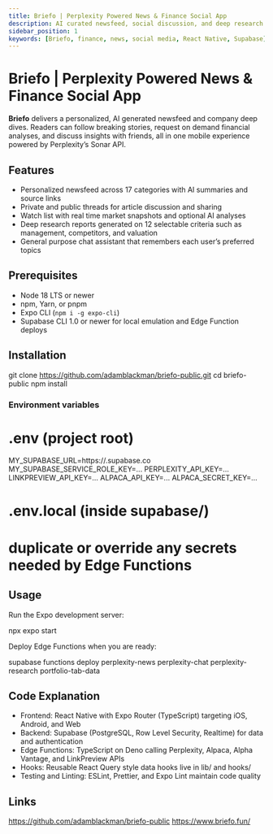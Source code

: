 ```yaml
---
title: Briefo | Perplexity Powered News & Finance Social App
description: AI curated newsfeed, social discussion, and deep research reports built on the Sonar API
sidebar_position: 1
keywords: [Briefo, finance, news, social media, React Native, Supabase]
---
```


# Briefo | Perplexity Powered News & Finance Social App

**Briefo** delivers a personalized, AI generated newsfeed and company deep dives. Readers can follow breaking stories, request on demand financial analyses, and discuss insights with friends, all in one mobile experience powered by Perplexity’s Sonar API.

## Features

* Personalized newsfeed across 17 categories with AI summaries and source links  
* Private and public threads for article discussion and sharing  
* Watch list with real time market snapshots and optional AI analyses  
* Deep research reports generated on 12 selectable criteria such as management, competitors, and valuation  
* General purpose chat assistant that remembers each user’s preferred topics  

## Prerequisites

* Node 18 LTS or newer  
* npm, Yarn, or pnpm  
* Expo CLI (`npm i -g expo-cli`)  
* Supabase CLI 1.0 or newer for local emulation and Edge Function deploys  

## Installation

git clone https://github.com/adamblackman/briefo-public.git
cd briefo-public
npm install
### Environment variables

# .env              (project root)
MY_SUPABASE_URL=https://<project>.supabase.co
MY_SUPABASE_SERVICE_ROLE_KEY=...
PERPLEXITY_API_KEY=...
LINKPREVIEW_API_KEY=...
ALPACA_API_KEY=...
ALPACA_SECRET_KEY=...

# .env.local        (inside supabase/)
# duplicate or override any secrets needed by Edge Functions

## Usage
Run the Expo development server:

npx expo start

Deploy Edge Functions when you are ready:

supabase functions deploy perplexity-news perplexity-chat perplexity-research portfolio-tab-data

## Code Explanation

* Frontend: React Native with Expo Router (TypeScript) targeting iOS, Android, and Web
* Backend: Supabase (PostgreSQL, Row Level Security, Realtime) for data and authentication
* Edge Functions: TypeScript on Deno calling Perplexity, Alpaca, Alpha Vantage, and LinkPreview APIs
* Hooks: Reusable React Query style data hooks live in lib/ and hooks/
* Testing and Linting: ESLint, Prettier, and Expo Lint maintain code quality

## Links
https://github.com/adamblackman/briefo-public
https://www.briefo.fun/
